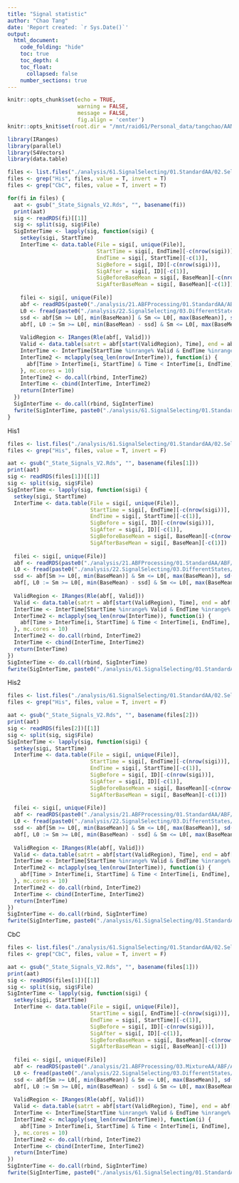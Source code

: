 ```yaml
---
title: "Signal statistic"
author: "Chao Tang"
date: 'Report created: `r Sys.Date()`'
output: 
  html_document: 
    code_folding: "hide"
    toc: true
    toc_depth: 4
    toc_float: 
      collapsed: false
    number_sections: true
---
```


```r
knitr::opts_chunk$set(echo = TRUE, 
                      warning = FALSE, 
                      message = FALSE, 
                      fig.align = 'center')
knitr::opts_knit$set(root.dir = "/mnt/raid61/Personal_data/tangchao/AANanopore")
```

```r
library(IRanges)
library(parallel)
library(S4Vectors)
library(data.table)
```

```r
files <- list.files("./analysis/61.SignalSelecting/01.StandardAA/02.SelectedSignals", "_V2.Rds", full.names = T)
files <- grep("His", files, value = T, invert = T)
files <- grep("CbC", files, value = T, invert = T)

for(fi in files) {
  aat <- gsub("_State_Signals_V2.Rds", "", basename(fi))
  print(aat)
  sig <- readRDS(fi)[[1]]
  sig <- split(sig, sig$File)
  SigInterTime <- lapply(sig, function(sigi) {
    setkey(sigi, StartTime)
    InterTime <- data.table(File = sigi[, unique(File)], 
                            StartTime = sigi[, EndTime][-c(nrow(sigi))], 
                            EndTime = sigi[, StartTime][-c(1)], 
                            SigBefore = sigi[, ID][-c(nrow(sigi))], 
                            SigAfter = sigi[, ID][-c(1)], 
                            SigBeforeBaseMean = sigi[, BaseMean][-c(nrow(sigi))], 
                            SigAfterBaseMean = sigi[, BaseMean][-c(1)])
    
    filei <- sigi[, unique(File)]
    abf <- readRDS(paste0("./analysis/21.ABFProcessing/01.StandardAA/ABF/ABF_", filei, ".Rds"))
    L0 <- fread(paste0("./analysis/22.SignalSelecting/03.DifferentStates/", sigi[, unique(A)], "/RawSignal_", filei, ".MainL0.txt"))
    ssd <- abf[Sm >= L0[, min(BaseMean)] & Sm <= L0[, max(BaseMean)], sd(pA)]
    abf[, L0 := Sm >= L0[, min(BaseMean) - ssd] & Sm <= L0[, max(BaseMean) + ssd]]
    
    ValidRegion <- IRanges(Rle(abf[, Valid]))
    Valid <- data.table(satrt = abf[start(ValidRegion), Time], end = abf[end(ValidRegion), Time])
    InterTime <- InterTime[StartTime %inrange% Valid & EndTime %inrange% Valid]
    InterTime2 <- mclapply(seq_len(nrow(InterTime)), function(i) {
      abf[Time > InterTime[i, StartTime] & Time < InterTime[i, EndTime], .(Time1 = diff(range(Time)), Time2 = mean(L0) * diff(range(Time)))]
    }, mc.cores = 10)
    InterTime2 <- do.call(rbind, InterTime2)
    InterTime <- cbind(InterTime, InterTime2)
    return(InterTime)
  })
  SigInterTime <- do.call(rbind, SigInterTime)
  fwrite(SigInterTime, paste0("./analysis/61.SignalSelecting/01.StandardAA/03.IntervalTime/", aat, "_IntervalTime.txt"), sep = "\t", quote = F, row.names = F)
}
```

His1

```r
files <- list.files("./analysis/61.SignalSelecting/01.StandardAA/02.SelectedSignals", "_V2.Rds", full.names = T)
files <- grep("His", files, value = T, invert = F)

aat <- gsub("_State_Signals_V2.Rds", "", basename(files[1]))
print(aat)
sig <- readRDS(files[1])[[1]]
sig <- split(sig, sig$File)
SigInterTime <- lapply(sig, function(sigi) {
  setkey(sigi, StartTime)
  InterTime <- data.table(File = sigi[, unique(File)], 
                          StartTime = sigi[, EndTime][-c(nrow(sigi))], 
                          EndTime = sigi[, StartTime][-c(1)], 
                          SigBefore = sigi[, ID][-c(nrow(sigi))], 
                          SigAfter = sigi[, ID][-c(1)], 
                          SigBeforeBaseMean = sigi[, BaseMean][-c(nrow(sigi))], 
                          SigAfterBaseMean = sigi[, BaseMean][-c(1)])
  
  filei <- sigi[, unique(File)]
  abf <- readRDS(paste0("./analysis/21.ABFProcessing/01.StandardAA/ABF/ABF_", filei, ".Rds"))
  L0 <- fread(paste0("./analysis/22.SignalSelecting/03.DifferentStates/", sigi[, unique(A)], "/RawSignal_", filei, ".MainL0.txt"))
  ssd <- abf[Sm >= L0[, min(BaseMean)] & Sm <= L0[, max(BaseMean)], sd(pA)]
  abf[, L0 := Sm >= L0[, min(BaseMean) - ssd] & Sm <= L0[, max(BaseMean) + ssd]]
  
  ValidRegion <- IRanges(Rle(abf[, Valid]))
  Valid <- data.table(satrt = abf[start(ValidRegion), Time], end = abf[end(ValidRegion), Time])
  InterTime <- InterTime[StartTime %inrange% Valid & EndTime %inrange% Valid]
  InterTime2 <- mclapply(seq_len(nrow(InterTime)), function(i) {
    abf[Time > InterTime[i, StartTime] & Time < InterTime[i, EndTime], .(Time1 = diff(range(Time)), Time2 = mean(L0) * diff(range(Time)))]
  }, mc.cores = 10)
  InterTime2 <- do.call(rbind, InterTime2)
  InterTime <- cbind(InterTime, InterTime2)
  return(InterTime)
})
SigInterTime <- do.call(rbind, SigInterTime)
fwrite(SigInterTime, paste0("./analysis/61.SignalSelecting/01.StandardAA/03.IntervalTime/", aat, "_IntervalTime.txt"), sep = "\t", quote = F, row.names = F)
```

His2

```r
files <- list.files("./analysis/61.SignalSelecting/01.StandardAA/02.SelectedSignals", "_V2.Rds", full.names = T)
files <- grep("His", files, value = T, invert = F)

aat <- gsub("_State_Signals_V2.Rds", "", basename(files[2]))
print(aat)
sig <- readRDS(files[2])[[1]]
sig <- split(sig, sig$File)
SigInterTime <- lapply(sig, function(sigi) {
  setkey(sigi, StartTime)
  InterTime <- data.table(File = sigi[, unique(File)], 
                          StartTime = sigi[, EndTime][-c(nrow(sigi))], 
                          EndTime = sigi[, StartTime][-c(1)], 
                          SigBefore = sigi[, ID][-c(nrow(sigi))], 
                          SigAfter = sigi[, ID][-c(1)], 
                          SigBeforeBaseMean = sigi[, BaseMean][-c(nrow(sigi))], 
                          SigAfterBaseMean = sigi[, BaseMean][-c(1)])
  
  filei <- sigi[, unique(File)]
  abf <- readRDS(paste0("./analysis/21.ABFProcessing/01.StandardAA/ABF/ABF_", filei, ".Rds"))
  L0 <- fread(paste0("./analysis/22.SignalSelecting/03.DifferentStates/", sigi[, unique(A)], "/RawSignal_", filei, ".MainL0.txt"))
  ssd <- abf[Sm >= L0[, min(BaseMean)] & Sm <= L0[, max(BaseMean)], sd(pA)]
  abf[, L0 := Sm >= L0[, min(BaseMean) - ssd] & Sm <= L0[, max(BaseMean) + ssd]]
  
  ValidRegion <- IRanges(Rle(abf[, Valid]))
  Valid <- data.table(satrt = abf[start(ValidRegion), Time], end = abf[end(ValidRegion), Time])
  InterTime <- InterTime[StartTime %inrange% Valid & EndTime %inrange% Valid]
  InterTime2 <- mclapply(seq_len(nrow(InterTime)), function(i) {
    abf[Time > InterTime[i, StartTime] & Time < InterTime[i, EndTime], .(Time1 = diff(range(Time)), Time2 = mean(L0) * diff(range(Time)))]
  }, mc.cores = 10)
  InterTime2 <- do.call(rbind, InterTime2)
  InterTime <- cbind(InterTime, InterTime2)
  return(InterTime)
})
SigInterTime <- do.call(rbind, SigInterTime)
fwrite(SigInterTime, paste0("./analysis/61.SignalSelecting/01.StandardAA/03.IntervalTime/", aat, "_IntervalTime.txt"), sep = "\t", quote = F, row.names = F)
```

CbC

```r
files <- list.files("./analysis/61.SignalSelecting/01.StandardAA/02.SelectedSignals", "_V2.Rds", full.names = T)
files <- grep("CbC", files, value = T, invert = F)

aat <- gsub("_State_Signals_V2.Rds", "", basename(files[1]))
print(aat)
sig <- readRDS(files[1])[[1]]
sig <- split(sig, sig$File)
SigInterTime <- lapply(sig, function(sigi) {
  setkey(sigi, StartTime)
  InterTime <- data.table(File = sigi[, unique(File)], 
                          StartTime = sigi[, EndTime][-c(nrow(sigi))], 
                          EndTime = sigi[, StartTime][-c(1)], 
                          SigBefore = sigi[, ID][-c(nrow(sigi))], 
                          SigAfter = sigi[, ID][-c(1)], 
                          SigBeforeBaseMean = sigi[, BaseMean][-c(nrow(sigi))], 
                          SigAfterBaseMean = sigi[, BaseMean][-c(1)])
  
  filei <- sigi[, unique(File)]
  abf <- readRDS(paste0("./analysis/21.ABFProcessing/03.MixtureAA/ABF/ABF_", filei, ".Rds"))
  L0 <- fread(paste0("./analysis/22.SignalSelecting/03.DifferentStates/", sigi[, unique(A)], "/CbC_RawSignal_", filei, ".MainL0.txt"))
  ssd <- abf[Sm >= L0[, min(BaseMean)] & Sm <= L0[, max(BaseMean)], sd(pA)]
  abf[, L0 := Sm >= L0[, min(BaseMean) - ssd] & Sm <= L0[, max(BaseMean) + ssd]]
  
  ValidRegion <- IRanges(Rle(abf[, Valid]))
  Valid <- data.table(satrt = abf[start(ValidRegion), Time], end = abf[end(ValidRegion), Time])
  InterTime <- InterTime[StartTime %inrange% Valid & EndTime %inrange% Valid]
  InterTime2 <- mclapply(seq_len(nrow(InterTime)), function(i) {
    abf[Time > InterTime[i, StartTime] & Time < InterTime[i, EndTime], .(Time1 = diff(range(Time)), Time2 = mean(L0) * diff(range(Time)))]
  }, mc.cores = 10)
  InterTime2 <- do.call(rbind, InterTime2)
  InterTime <- cbind(InterTime, InterTime2)
  return(InterTime)
})
SigInterTime <- do.call(rbind, SigInterTime)
fwrite(SigInterTime, paste0("./analysis/61.SignalSelecting/01.StandardAA/03.IntervalTime/", aat, "_IntervalTime.txt"), sep = "\t", quote = F, row.names = F)
```
